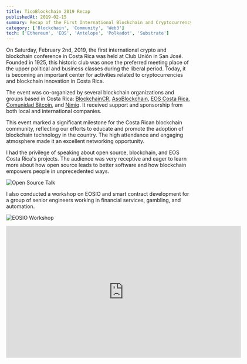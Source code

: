 ```yaml
---
title: TicoBlockchain 2019 Recap
publishedAt: 2019-02-15
summary: Recap of the First International Blockchain and Cryptocurrency Conference in Costa Rica.
category: ['Blockchain', 'Community', 'Web3']
tech: ['Ethereum', 'EOS', 'Antelope', 'Polkadot', 'Substrate']
---
```


On Saturday, February 2nd, 2019, the first international crypto and blockchain conference in Costa Rica was held at Club Unión in San José. Founded in 1925, this historic club was once the preferred meeting place of the upper political and business classes during the liberal period. Today, it is becoming an important center for activities related to cryptocurrencies and blockchain innovation in Costa Rica.

The event was co-organized by several blockchain organizations and groups based in Costa Rica: [BlockchainCR](https://blockchaincr.com), [AsoBlockchain](https://asoblockchain.org), [EOS Costa Rica](https://eoscostarica.io), [Comunidad Bitcoin](https://www.meetup.com/Comunidad-Bitcoin/), and [Nimiq](https://nimiq.com). It received support and sponsorship from both local and international companies.

This event marked a significant milestone for the Costa Rican blockchain community, reflecting our efforts to educate and promote the adoption of blockchain technology in the country. The high attendance and engaging atmosphere made it an excellent networking opportunity.

I had the privilege of speaking about open source, blockchain, and EOS Costa Rica's projects. The audience was very receptive and eager to learn more about how open source leads to better software and how blockchain empowers people in unprecedented ways.

![Open Source Talk](/images/2019/02/ticoblockchain_open_source_talk.jpg)

I also conducted a workshop on EOSIO and smart contract development for a group of senior engineers working in financial services, gambling, and automation.

![EOSIO Workshop](/images/2019/02/ticoblockchain_eosio_workshop.jpg)

<iframe width="640" height="360" src="https://www.youtube.com/embed/-1y0fGs8Xgw" frameBorder="0" allowFullScreen/>

I am very pleased with the outcomes and the overall experience, which truly showcased the growing strength of the crypto and blockchain movement in Costa Rica.

### About BlockchainCR

Blockchain Costa Rica is an organization founded with the intention of making Costa Rica a leading country in the use of blockchain technologies, decentralized networks, and distributed ledgers.

Everyone is welcome!

[Visit BlockchainCR](https://blockchaincr.com)

